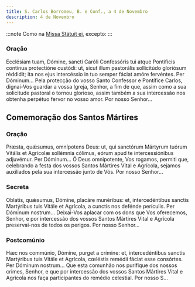 ```yaml
---
title: S. Carlos Borromeu, B. e Conf., a 4 de Novembro
description: 4 de Novembro
---
```


:::note
Como na [Missa Státuit ei](/missal/comum/11confessorespontifices1), excepto:
:::

### Oração

<div class="side-by-side not-content">
  <span>
    Ecclésiam tuam, Dómine, sancti Caróli Confessóris tui atque Pontíficis contínua protectióne
    custódi: ut, sicut illum pastorális sollicitúdo gloriósum réddidit; ita nos ejus intercéssio in
    tuo semper fáciat amóre fervéntes. Per Dóminum...
  </span>
  <span>
    Pela protecção do vosso Santo Confessor e Pontífice Carlos, dignai-Vos guardar a vossa Igreja,
    Senhor, a fim de que, assim como a sua solicitude pastoral o tornou glorioso, assim também a sua
    intercessão nos obtenha perpétuo fervor no vosso amor. Por nosso Senhor...
  </span>
</div>

## Comemoração dos Santos Mártires

### Oração

<div class="side-by-side not-content">
  <span>
    Præsta, quǽsumus, omnípotens Deus: ut, qui sanctórum Mártyrum tuórum Vitális et Agrícolæ
    sollémnia cólimus, eórum apud te intercessiónibus adjuvémur. Per Dóminum...
  </span>
  <span>
    Ó Deus omnipotente, Vos rogamos, permiti que, celebrando a festa dos vossos Santos Mártires
    Vital e Agrícola, sejamos auxiliados pela sua intercessão junto de Vós. Por nosso Senhor...
  </span>
</div>

### Secreta

<div class="side-by-side not-content">
  <span>
    Oblatis, quǽsumus, Dómine, placáre munéribus: et, intercedéntibus sanctis Martýribus tuis Vitále
    et Agrícola, a cunctis nos defénde perículis. Per Dóminum nostrum...
  </span>
  <span>
    Deixai-Vos aplacar com os dons que Vos oferecemos, Senhor, e por intercessão dos vossos Santos
    Mártires Vital e Agrícola preservai-nos de todos os perigos. Por nosso Senhor...
  </span>
</div>

### Postcomúnio

<div class="side-by-side not-content">
  <span>
    Hæc nos commúnio, Dómine, purget a crímine: et, intercedéntibus sanctis Martýribus tuis Vitále
    et Agrícola, cœléstis remédii fáciat esse consórtes. Per Dóminum nostrum...
  </span>
  <span>
    Que esta comunhão nos purifique dos nossos crimes, Senhor, e que por intercessão dos vossos
    Santos Mártires Vital e Agrícola nos faça participantes do remédio celestial. Por nosso S...
  </span>
</div>
